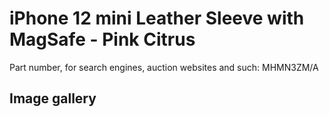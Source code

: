 
# iPhone 12 mini Leather Sleeve with MagSafe - Pink Citrus

Part number, for search engines, auction websites and such: MHMN3ZM/A

## Image gallery

<div style={{ width: '100%', maxWidth: '768px' }}>
<GalleryComponent
    images={[
      {
        original: "/everysource/MHMN3.webp",
        thumbnail: "/everypreview/MHMN3.webp",
      },
      {
        original: "/everysource/MHMN3_AV1.webp",
        thumbnail: "/everypreview/MHMN3_AV1.webp",
      }
    ]}
  />
</div>